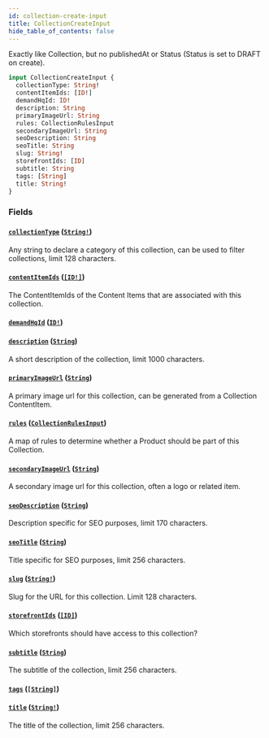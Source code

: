 ```yaml
---
id: collection-create-input
title: CollectionCreateInput
hide_table_of_contents: false
---
```



Exactly like Collection, but no publishedAt or Status (Status is set to DRAFT on create).

```graphql
input CollectionCreateInput {
  collectionType: String!
  contentItemIds: [ID!]
  demandHqId: ID!
  description: String
  primaryImageUrl: String
  rules: CollectionRulesInput
  secondaryImageUrl: String
  seoDescription: String
  seoTitle: String
  slug: String!
  storefrontIds: [ID]
  subtitle: String
  tags: [String]
  title: String!
}
```


### Fields

#### [`collectionType`](#) ([`String!`](/developers/demandhq-apis/demand-api/graphql/reference/scalars/string))

Any string to declare a category of this collection, can be used to filter collections, limit 128 characters.


#### [`contentItemIds`](#) ([`[ID!]`](/developers/demandhq-apis/demand-api/graphql/reference/scalars/id))

The ContentItemIds of the Content Items that are associated with this collection.


#### [`demandHqId`](#) ([`ID!`](/developers/demandhq-apis/demand-api/graphql/reference/scalars/id))




#### [`description`](#) ([`String`](/developers/demandhq-apis/demand-api/graphql/reference/scalars/string))

A short description of the collection, limit 1000 characters.


#### [`primaryImageUrl`](#) ([`String`](/developers/demandhq-apis/demand-api/graphql/reference/scalars/string))

A primary image url for this collection, can be generated from a Collection ContentItem.


#### [`rules`](#) ([`CollectionRulesInput`](/developers/demandhq-apis/demand-api/graphql/reference/inputs/collection-rules-input))

A map of rules to determine whether a Product should be part of this Collection.


#### [`secondaryImageUrl`](#) ([`String`](/developers/demandhq-apis/demand-api/graphql/reference/scalars/string))

A secondary image url for this collection, often a logo or related item.


#### [`seoDescription`](#) ([`String`](/developers/demandhq-apis/demand-api/graphql/reference/scalars/string))

Description specific for SEO purposes, limit 170 characters.


#### [`seoTitle`](#) ([`String`](/developers/demandhq-apis/demand-api/graphql/reference/scalars/string))

Title specific for SEO purposes, limit 256 characters.


#### [`slug`](#) ([`String!`](/developers/demandhq-apis/demand-api/graphql/reference/scalars/string))

Slug for the URL for this collection. Limit 128 characters.


#### [`storefrontIds`](#) ([`[ID]`](/developers/demandhq-apis/demand-api/graphql/reference/scalars/id))

Which storefronts should have access to this collection?


#### [`subtitle`](#) ([`String`](/developers/demandhq-apis/demand-api/graphql/reference/scalars/string))

The subtitle of the collection, limit 256 characters.


#### [`tags`](#) ([`[String]`](/developers/demandhq-apis/demand-api/graphql/reference/scalars/string))




#### [`title`](#) ([`String!`](/developers/demandhq-apis/demand-api/graphql/reference/scalars/string))

The title of the collection, limit 256 characters.




